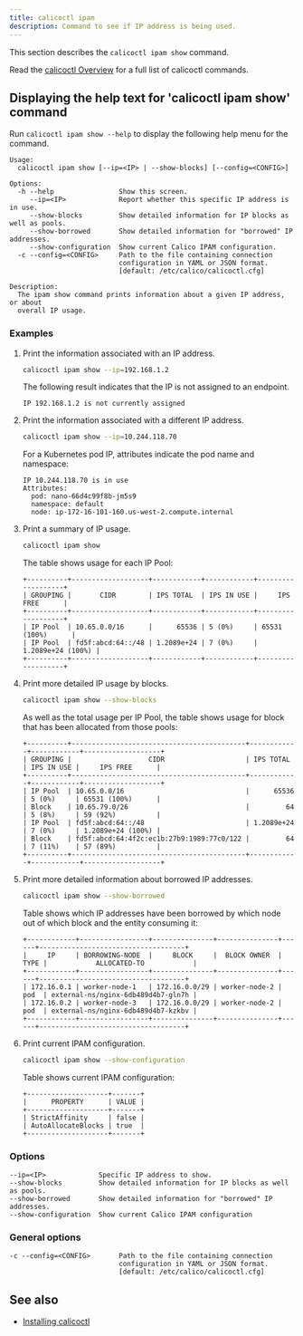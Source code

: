 ```yaml
---
title: calicoctl ipam
description: Command to see if IP address is being used.
---
```


This section describes the `calicoctl ipam show` command.

Read the [calicoctl Overview](../overview.mdx) for a full list of calicoctl commands.

## Displaying the help text for 'calicoctl ipam show' command

Run `calicoctl ipam show --help` to display the following help menu for the
command.

```
Usage:
  calicoctl ipam show [--ip=<IP> | --show-blocks] [--config=<CONFIG>]

Options:
  -h --help                Show this screen.
     --ip=<IP>             Report whether this specific IP address is in use.
     --show-blocks         Show detailed information for IP blocks as well as pools.
     --show-borrowed       Show detailed information for "borrowed" IP addresses.
     --show-configuration  Show current Calico IPAM configuration.
  -c --config=<CONFIG>     Path to the file containing connection
                           configuration in YAML or JSON format.
                           [default: /etc/calico/calicoctl.cfg]

Description:
  The ipam show command prints information about a given IP address, or about
  overall IP usage.
```

### Examples

1. Print the information associated with an IP address.

   ```bash
   calicoctl ipam show --ip=192.168.1.2
   ```

   The following result indicates that the IP is not assigned to an endpoint.

   ```
   IP 192.168.1.2 is not currently assigned
   ```

1. Print the information associated with a different IP address.

   ```bash
   calicoctl ipam show --ip=10.244.118.70
   ```

   For a Kubernetes pod IP, attributes indicate the pod name and namespace:

   ```
   IP 10.244.118.70 is in use
   Attributes:
     pod: nano-66d4c99f8b-jm5s9
     namespace: default
     node: ip-172-16-101-160.us-west-2.compute.internal
   ```

1. Print a summary of IP usage.

   ```bash
   calicoctl ipam show
   ```

   The table shows usage for each IP Pool:

   ```
   +----------+-------------------+------------+------------+-------------------+
   | GROUPING |       CIDR        | IPS TOTAL  | IPS IN USE |     IPS FREE      |
   +----------+-------------------+------------+------------+-------------------+
   | IP Pool  | 10.65.0.0/16      |      65536 | 5 (0%)     | 65531 (100%)      |
   | IP Pool  | fd5f:abcd:64::/48 | 1.2089e+24 | 7 (0%)     | 1.2089e+24 (100%) |
   +----------+-------------------+------------+------------+-------------------+
   ```

1. Print more detailed IP usage by blocks.

   ```bash
   calicoctl ipam show --show-blocks
   ```

   As well as the total usage per IP Pool, the table shows usage for block that has been allocated from those pools:

   ```
   +----------+-------------------------------------------+------------+------------+-------------------+
   | GROUPING |                   CIDR                    | IPS TOTAL  | IPS IN USE |     IPS FREE      |
   +----------+-------------------------------------------+------------+------------+-------------------+
   | IP Pool  | 10.65.0.0/16                              |      65536 | 5 (0%)     | 65531 (100%)      |
   | Block    | 10.65.79.0/26                             |         64 | 5 (8%)     | 59 (92%)          |
   | IP Pool  | fd5f:abcd:64::/48                         | 1.2089e+24 | 7 (0%)     | 1.2089e+24 (100%) |
   | Block    | fd5f:abcd:64:4f2c:ec1b:27b9:1989:77c0/122 |         64 | 7 (11%)    | 57 (89%)          |
   +----------+-------------------------------------------+------------+------------+-------------------+
   ```

1. Print more detailed information about borrowed IP addresses.

   ```bash
   calicoctl ipam show --show-borrowed
   ```

   Table shows which IP addresses have been borrowed by which node out of which block and the entity consuming it:

   ```
   +------------+-----------------+---------------+---------------+------+------------------------------------+
   |     IP     | BORROWING-NODE  |     BLOCK     |  BLOCK OWNER  | TYPE |            ALLOCATED-TO            |
   +------------+-----------------+---------------+---------------+------+------------------------------------+
   | 172.16.0.1 | worker-node-1   | 172.16.0.0/29 | worker-node-2 | pod  | external-ns/nginx-6db489d4b7-gln7h |
   | 172.16.0.2 | worker-node-3   | 172.16.0.0/29 | worker-node-2 | pod  | external-ns/nginx-6db489d4b7-kzkbv |
   +------------+-----------------+---------------+---------------+------+------------------------------------+
   ```

1. Print current IPAM configuration.

   ```bash
   calicoctl ipam show --show-configuration
   ```

   Table shows current IPAM configuration:

   ```
   +--------------------+-------+
   |      PROPERTY      | VALUE |
   +--------------------+-------+
   | StrictAffinity     | false |
   | AutoAllocateBlocks | true  |
   +--------------------+-------+
   ```

### Options

```
--ip=<IP>             Specific IP address to show.
--show-blocks         Show detailed information for IP blocks as well as pools.
--show-borrowed       Show detailed information for "borrowed" IP addresses.
--show-configuration  Show current Calico IPAM configuration
```

### General options

```
-c --config=<CONFIG>       Path to the file containing connection
                           configuration in YAML or JSON format.
                           [default: /etc/calico/calicoctl.cfg]
```

## See also

- [Installing calicoctl](../../../maintenance/calicoctl/install.mdx)
